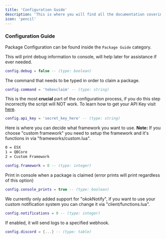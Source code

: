 ```yaml
---
title: 'Configuration Guide'
description: 'This is where you will find all the documentation covering the configuration for our script, if you need anything that is not a configurable option do not hesitate to reach out to use via [discord](https://discord.gg/fivemdeveloper)!'
icon: 'pencil'
---
```


### Configuration Guide
Package Configuration can be found inside the `Package Guide` category.

This will print debug information to console, will help later for assistance if ever needed.
```lua Config.lua
config.debug = false -- (type: boolean)
```

The command that needs to be typed in order to claim a package.
```lua Config.lua
config.command = 'tebexclaim' -- (type: string)
```

This is the most **crucial** part of the configuration process, if you do this step incorrectly the script will NOT work. To learn how to get your API Key visit [here](https://docs.tebex.io/creators/faq).
```lua Config.lua
config.api_key = 'secret_key_here' -- (type: string)
```

Here is where you can decide what framework you want to use. __Note:__ If you choose "custom framework" you need to setup the framework and it's functions in via "frameworks/custom.lua".
````md
0 = ESX
1 = QBCore
2 = Custom Framework
````

```lua Config.lua
config.framework = 0 -- (type: integer)
```

Print in console when a package is claimed (error prints will print regardless of this option)
```lua Config.lua
config.console_prints = true -- (type: boolean)
```

We currently only added support for "okokNotify", if you want to use your custom notification system you can change it via "client/functions.lua".
```lua Config.lua
config.notifications = 0 -- (type: integer)
```

If enabled, it will send logs to a specified webhook.
```lua Config.lua
config.discord = {...} -- (type: table)
```